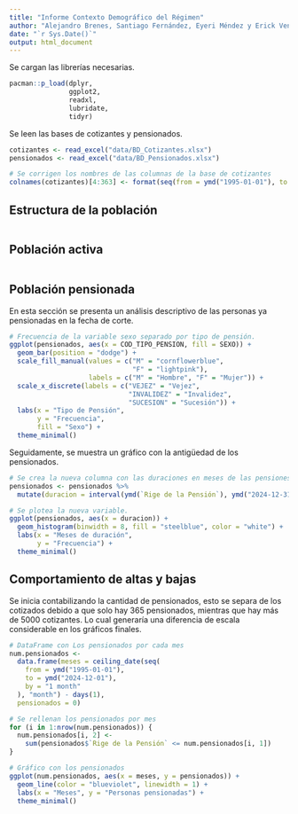 ---
title: "Informe Contexto Demográfico del Régimen"
author: "Alejandro Brenes, Santiago Fernández, Eyeri Méndez y Erick Venegas"
date: "`r Sys.Date()`"
output: html_document
---

Se cargan las librerías necesarias.

```{r librerias}
pacman::p_load(dplyr,
               ggplot2,
               readxl,
               lubridate,
               tidyr)
```

Se leen las bases de cotizantes y pensionados.

```{r datos_bases}
cotizantes <- read_excel("data/BD_Cotizantes.xlsx")
pensionados <- read_excel("data/BD_Pensionados.xlsx")

# Se corrigen los nombres de las columnas de la base de cotizantes
colnames(cotizantes)[4:363] <- format(seq(from = ymd("1995-01-01"), to = ymd("2024-12-01"), by = "1 month"), "%m-%Y")
```

## Estructura de la población

```{r estrc_pob}

```

## Población activa

```{r pob_actv}

```


## Población pensionada

En esta sección se presenta un análisis descriptivo de las personas ya pensionadas en la fecha de corte.

```{r pob_pensd}
# Frecuencia de la variable sexo separado por tipo de pensión.
ggplot(pensionados, aes(x = COD_TIPO_PENSION, fill = SEXO)) +
  geom_bar(position = "dodge") +
  scale_fill_manual(values = c("M" = "cornflowerblue", 
                               "F" = "lightpink"),
                    labels = c("M" = "Hombre", "F" = "Mujer")) +
  scale_x_discrete(labels = c("VEJEZ" = "Vejez", 
                              "INVALIDEZ" = "Invalidez", 
                              "SUCESION" = "Sucesión")) +
  labs(x = "Tipo de Pensión", 
       y = "Frecuencia", 
       fill = "Sexo") +
  theme_minimal()
```

Seguidamente, se muestra un gráfico con la antigüedad de los pensionados.

```{r antiguedad}
# Se crea la nueva columna con las duraciones en meses de las pensiones.
pensionados <- pensionados %>%
  mutate(duracion = interval(ymd(`Rige de la Pensión`), ymd("2024-12-31")) %/% months(1))

# Se plotea la nueva variable.
ggplot(pensionados, aes(x = duracion)) +
  geom_histogram(binwidth = 8, fill = "steelblue", color = "white") +
  labs(x = "Meses de duración",
       y = "Frecuencia") +
  theme_minimal()
```


## Comportamiento de altas y bajas

Se inicia contabilizando la cantidad de pensionados, esto se separa de los cotizados debido a que solo hay 365 pensionados, mientras que hay más de 5000 cotizantes. Lo cual generaría una diferencia de escala considerable en los gráficos finales.

```{r pensionados}
# DataFrame con Los pensionados por cada mes
num.pensionados <-
  data.frame(meses = ceiling_date(seq(
    from = ymd("1995-01-01"),
    to = ymd("2024-12-01"),
    by = "1 month"
  ), "month") - days(1),
  pensionados = 0)

# Se rellenan los pensionados por mes
for (i in 1:nrow(num.pensionados)) {
  num.pensionados[i, 2] <-
    sum(pensionados$`Rige de la Pensión` <= num.pensionados[i, 1])
}

# Gráfico con los pensionados
ggplot(num.pensionados, aes(x = meses, y = pensionados)) +
  geom_line(color = "blueviolet", linewidth = 1) +
  labs(x = "Meses", y = "Personas pensionadas") +
  theme_minimal()
```



